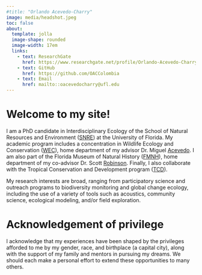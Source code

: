 ```yaml
---
#title: "Orlando Acevedo-Charry"
image: media/headshot.jpeg
toc: false
about:
  template: jolla
  image-shape: rounded
  image-width: 17em
  links: 
    - text: ResearchGate
      href: https://www.researchgate.net/profile/Orlando-Acevedo-Charry?ev=hdr_xprf
    - text: GitHub
      href: https://github.com/OACColombia
    - text: Email
      href: mailto::oacevedocharry@ufl.edu
---
```


# Welcome to my site! 

I am a PhD candidate in Interdisciplinary Ecology of the School of Natural Resources and Environment  ([SNRE](https://snre.ifas.ufl.edu/){target="_blank"}) at the University of Florida. My academic program includes a concentration in Wildlife Ecology and Conservation ([WEC](https://wec.ifas.ufl.edu/){target="_blank"}), home department of my advisor Dr. Miguel  [Acevedo](https://maacevedo.github.io){target="_blank"}. I am also part of the Florida Museum of Natural History ([FMNH](https://www.floridamuseum.ufl.edu){target="_blank"}), home department of my co-advisor Dr. Scott [Robinson](https://www.floridamuseum.ufl.edu/people/scott-robinson/){target="_blank"}. Finally, I also collaborate with the Tropical Conservation and Development program ([TCD](https://uftcd.org){target="_blank"}). 

My research interests are broad, ranging from participatory science and outreach programs to biodiversity monitoring and global change ecology, including the use of a variety of tools such as acoustics, community science, ecological modeling, and/or field exploration.

# Acknowledgement of privilege

I acknowledge that my experiences have been shaped by the privileges afforded to me by my gender, race, and birthplace (a capital city), along with the support of my family and mentors in pursuing my dreams. We should each make a personal effort to extend these opportunities to many others.
